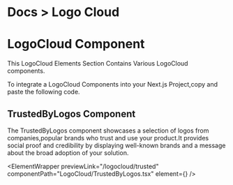 
<h1 className="text-gray-200 text-[14px] mt-3 ">
  <span className="text-gray-500 ">Docs ></span> Logo Cloud
</h1>

# LogoCloud Component

This LogoCloud Elements Section Contains Various LogoCloud components.

To integrate a LogoCloud Components into your Next.js Project,copy and paste the following code.

## TrustedByLogos Component

The TrustedByLogos component showcases a selection of logos from companies,popular brands who trust and use your product.It provides social proof and credibility by displaying well-known brands and a message about the broad adoption of your solution.

<ElementWrapper
  previewLink="/logocloud/trusted"
  componentPath="LogoCloud/TrustedByLogos.tsx"
  element={<TrustedByLogos />}
/>
